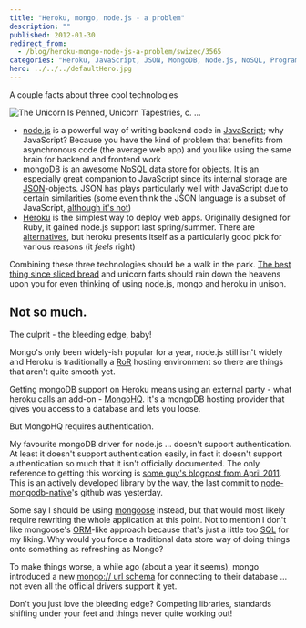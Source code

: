 ```yaml
---
title: "Heroku, mongo, node.js - a problem"
description: ""
published: 2012-01-30
redirect_from:
  - /blog/heroku-mongo-node-js-a-problem/swizec/3565
categories: "Heroku, JavaScript, JSON, MongoDB, Node.js, NoSQL, Programming, Ruby, Uncategorized"
hero: ../../../defaultHero.jpg
---
```


A couple facts about three cool technologies

![The Unicorn Is Penned, Unicorn Tapestries, c. ...](https://swizec.com/wp-content/uploads/2012/01/300px-The_Hunt_of_the_Unicorn_Tapestry_71.jpg "The Unicorn Is Penned, Unicorn Tapestries, c. ...")

- [node.js](http://nodejs.org/ "Node.js") is a powerful way of writing backend code in [JavaScript](http://en.wikipedia.org/wiki/JavaScript "JavaScript"); why JavaScript? Because you have the kind of problem that benefits from asynchronous code (the average web app) and you like using the same brain for backend and frontend work
- [mongoDB](http://www.mongodb.org/ "MongoDB") is an awesome [NoSQL](http://en.wikipedia.org/wiki/NoSQL "NoSQL") data store for objects. It is an especially great companion to JavaScript since its internal storage are [JSON](http://json.org/ "JSON")-objects. JSON has plays particularly well with JavaScript due to certain similarities (some even think the JSON language is a subset of JavaScript, [although it's not](http://timelessrepo.com/json-isnt-a-javascript-subset "JSON: The JavaScript subset that isn't"))
- [Heroku](http://www.heroku.com/ "Heroku") is the simplest way to deploy web apps. Originally designed for Ruby, it gained node.js support last spring/summer. There are [alternatives](http://www.joyent.com/), but heroku presents itself as a particularly good pick for various reasons (it _feels_ right)

Combining these three technologies should be a walk in the park. [The best thing since sliced bread](http://en.wikipedia.org/wiki/Sliced_bread "Sliced bread") and unicorn farts should rain down the heavens upon you for even thinking of using node.js, mongo and heroku in unison.

## Not so much.

The culprit - the bleeding edge, baby!

Mongo's only been widely-ish popular for a year, node.js still isn't widely and Heroku is traditionally a [RoR](http://rubyonrails.org "Ruby on Rails") hosting environment so there are things that aren't quite smooth yet.

Getting mongoDB support on Heroku means using an external party - what heroku calls an add-on - [MongoHQ](https://mongohq.com/home). It's a mongoDB hosting provider that gives you access to a database and lets you loose.

But MongoHQ requires authentication.

My favourite mongoDB driver for node.js ... doesn't support authentication. At least it doesn't support authentication easily, in fact it doesn't support authentication so much that it isn't officially documented. The only reference to getting this working is [some guy's blogpost from April 2011](http://j-query.blogspot.com/2011/04/mongohq-and-node.html). This is an actively developed library by the way, the last commit to [node-mongodb-native](https://github.com/christkv/node-mongodb-native)'s github was yesterday.

Some say I should be using [mongoose](https://github.com/LearnBoost/mongoose) instead, but that would most likely require rewriting the whole application at this point. Not to mention I don't like mongoose's [ORM](http://en.wikipedia.org/wiki/Object-relational_mapping "Object-relational mapping")-like approach because that's just a little too [SQL](http://www.iso.org/iso/catalogue_detail.htm?csnumber=45498 "SQL") for my liking. Why would you force a traditional data store way of doing things onto something as refreshing as Mongo?

To make things worse, a while ago (about a year it seems), mongo introduced a new [mongo:// url schema](http://www.mongodb.org/display/DOCS/Connections) for connecting to their database ... not even all the official drivers support it yet.

Don't you just love the bleeding edge? Competing libraries, standards shifting under your feet and things never quite working out!

